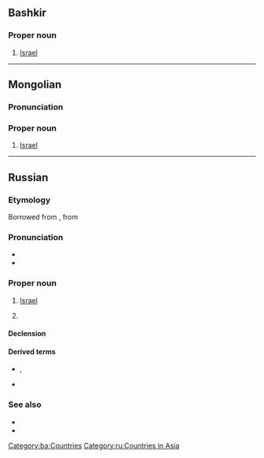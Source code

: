 {{also|Ізраіль|Ізраїль}}
==Bashkir==

===Proper noun===
{{head|ba|proper noun}}

# [[Israel]]

[[Category:ba:Countries]]

----

==Mongolian==
{{wikipedia|lang=mn}}

===Pronunciation===
{{mn-IPA|Изра́иль}}

===Proper noun===
{{mn-proper noun|ᠢᠰᠷᠠᠶᠢᠯ}}

# [[Israel]]
#: {{syn|mn|Израйль}}

{{C|mn|Countries}}

----

==Russian==
{{wikipedia|lang=ru}}

===Etymology===
Borrowed from {{bor|ru|grc|Ἰσρᾱήλ||Israel}}, from {{der|ru|he|יִשְׂרָאֵל||Israel|tr=yisra'él}}

===Pronunciation===
* {{ru-IPA|Изра́иль}}
* {{audio|ru|Ru-Израиль.ogg|Audio}}

===Proper noun===
{{ru-proper noun+|Изра́иль|m|a=ia}}

# {{lb|ru|inanimate}} [[Israel]] {{gloss|country}}
# {{lb|ru|animate}} {{given name|ru|male|from=Hebrew|eq=Israel}}

====Declension====
{{ru-noun-table|Изра́иль|m|n=sg|a=ia}}
{{ru-noun-table|old=1|Изра́иль|m|n=sg|a=ia}}

====Derived terms====
* {{l|ru|израильтя́нин}}, {{l|ru|израильтя́нка}}
* {{l|ru|изра́ильский}}

===See also===
* {{l|ru|Израи́л|gloss=Israel, person's name}}
* {{l|ru|Исраэ́ль|gloss=Israel, person's name}}

[[Category:ru:Countries in Asia]]